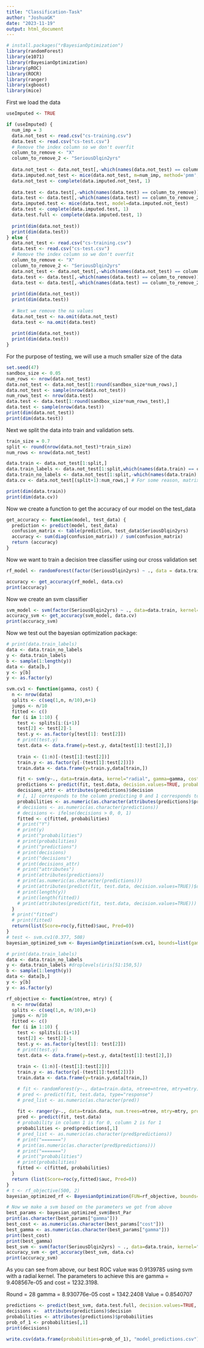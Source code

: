 ```yaml
---
title: "Classification-Task"
author: "JoshuaGK"
date: "2023-11-19"
output: html_document
---
```

```r
# install.packages("rBayesianOptimization")
library(randomForest)
library(e1071)
library(rBayesianOptimization)
library(pROC)
library(ROCR)
library(ranger)
library(xgboost)
library(mice)
```

First we load the data
```r
useImputed <- TRUE

if (useImputed) {
  num_imp = 3
  data.not_test <- read.csv("cs-training.csv")
  data.test <- read.csv("cs-test.csv")
  # Remove the index column so we don't overfit
  column_to_remove <- "X"
  column_to_remove_2 <- "SeriousDlqin2yrs"
  
  data.not_test <- data.not_test[,-which(names(data.not_test) == column_to_remove)]
  data.imputed.not_test <- mice(data.not_test, m=num_imp, method='pmm', seed=47, printFlag=FALSE)
  data.not_test <- complete(data.imputed.not_test, 1)
  
  data.test <- data.test[,-which(names(data.test) == column_to_remove)]
  data.test <- data.test[,-which(names(data.test) == column_to_remove_2)]
  data.imputed.test <- mice(data.test, model=data.imputed.not_test)
  data.test <- complete(data.imputed.test, 1)
  data.test.full <- complete(data.imputed.test, 1)
  
  print(dim(data.not_test))
  print(dim(data.test))
} else {
  data.not_test <- read.csv("cs-training.csv")
  data.test <- read.csv("cs-test.csv")
  # Remove the index column so we don't overfit
  column_to_remove <- "X"
  column_to_remove_2 <- "SeriousDlqin2yrs"
  data.not_test <- data.not_test[,-which(names(data.not_test) == column_to_remove)]
  data.test <- data.test[,-which(names(data.test) == column_to_remove)]
  data.test <- data.test[,-which(names(data.test) == column_to_remove_2)]
  
  print(dim(data.not_test))
  print(dim(data.test))
  
  # Next we remove the na values
  data.not_test <- na.omit(data.not_test)
  data.test <- na.omit(data.test)
  
  print(dim(data.not_test))
  print(dim(data.test))
}

```
For the purpose of testing, we will use a much smaller size of the data
```r
set.seed(47)
sandbox_size <- 0.05
num_rows <- nrow(data.not_test)
data.not_test <- data.not_test[1:round(sandbox_size*num_rows),]
data.not_test <- sample(nrow(data.not_test))
num_rows_test <- nrow(data.test)
data.test <- data.test[1:round(sandbox_size*num_rows_test),]
data.test <- sample(nrow(data.test))
print(dim(data.not_test))
print(dim(data.test))
```

Next we split the data into train and validation sets.
```r
train_size = 0.7
split <- round(nrow(data.not_test)*train_size)
num_rows <- nrow(data.not_test)

data.train <- data.not_test[1:split,]
data.train_labels <- data.not_test[1:split,which(names(data.train) == column_to_remove_2)]
data.train_no_labels <- data.not_test[1:split,-which(names(data.train) == column_to_remove_2)]
data.cv <- data.not_test[(split+1):num_rows,] # For some reason, matrix splicing is inclusive on both sides [start, end] not [start, end)

print(dim(data.train))
print(dim(data.cv))
```
Now we create a function to get the accuracy of our model on the test_data
```r
get_accuracy <- function(model, test_data) {
  prediction <- predict(model, test_data)
  confusion_matrix <- table(prediction, test_data$SeriousDlqin2yrs)
  accuracy <- sum(diag(confusion_matrix)) / sum(confusion_matrix)
  return (accuracy)
}
```

Now we want to train a decision tree classifier using our cross validation set
```r
rf_model <- randomForest(factor(SeriousDlqin2yrs) ~ ., data = data.train, ntree=500)

accuracy <- get_accuracy(rf_model, data.cv)
print(accuracy)

```
Now we create an svm classifier
```r
svm_model <- svm(factor(SeriousDlqin2yrs) ~ ., data=data.train, kernel="radial", cost = 4, gamma = 0.5)
accuracy_svm <- get_accuracy(svm_model, data.cv)
print(accuracy_svm)
```
Now we test out the bayesian optimization package:
```r
# print(data.train_labels)
data <- data.train_no_labels
y <- data.train_labels 
b <- sample(1:length(y)) 
data <- data[b,]
y <- y[b]
y <- as.factor(y)

svm.cv1 <- function(gamma, cost) {
  n <- nrow(data)
  splits <- c(seq(1,n, n/10),n+1)
  jumps <- n/10
  fitted <- c()
  for (i in 1:10) {
    test <- splits[i:(i+1)]
    test[2] <- test[2]-1
    test.y <- as.factor(y[test[1]: test[2]])
    # print(test.y)
    test.data <- data.frame(y=test.y, data[test[1]:test[2],])
    
    train <- (1:n)[-(test[1]:test[2])]
    train.y <- as.factor(y[-(test[1]:test[2])])
    train.data <- data.frame(y=train.y,data[train,])

    fit <- svm(y~., data=train.data, kernel="radial", gamma=gamma, cost=cost, probability=TRUE)
    predictions <- predict(fit, test.data, decision.values=TRUE, probability=TRUE)
    decisions_attr <- attributes(predictions)$decision
    # [, 1] corresponds to the column predicting 0 and 1 corresponds to the column predicting 1
    probabilities <- as.numeric(as.character(attributes(predictions)$probabilities[,1]))
    # decisions <- as.numeric(as.character(predictions))
    # decisions <- ifelse(decisions > 0, 0, 1)
    fitted <- c(fitted, probabilities)
    # print("Y")
    # print(y)
    # print("probabilities")
    # print(probabilities)
    # print("predictions")
    # print(decisions)
    # print("decisions")
    # print(decisions_attr)
    # print("attributes")
    # print(attributes(predictions))
    # print(as.numeric(as.character(predictions)))
    # print(attributes(predict(fit, test.data, decision.values=TRUE))$decision)
    # print(length(y))
    # print(length(fitted))
    # print(attributes(predict(fit, test.data, decision.values=TRUE)))
  }
  # print("fitted")
  # print(fitted)
  return(list(Score=roc(y,fitted)$auc, Pred=0))
}
# test <- svm.cv1(0.377, 508)
bayesian_optimized_svm <- BayesianOptimization(svm.cv1, bounds=list(gamma=c(0,5), cost=c(0,50)), init_points=20, n_iter=20 )
```

```r
# print(data.train_labels)
data <- data.train_no_labels
y <- data.train_labels #droplevels(iris[51:150,5])
b <- sample(1:length(y)) 
data <- data[b,]
y <- y[b]
y <- as.factor(y)

rf_objective <- function(ntree, mtry) {
  n <- nrow(data)
  splits <- c(seq(1,n, n/10),n+1)
  jumps <- n/10
  fitted <- c()
  for (i in 1:10) {
    test <- splits[i:(i+1)]
    test[2] <- test[2]-1
    test.y <- as.factor(y[test[1]: test[2]])
    # print(test.y)
    test.data <- data.frame(y=test.y, data[test[1]:test[2],])
    
    train <- (1:n)[-(test[1]:test[2])]
    train.y <- as.factor(y[-(test[1]:test[2])])
    train.data <- data.frame(y=train.y,data[train,])

    # fit <- randomForest(y~., data=train.data, ntree=ntree, mtry=mtry)
    # pred <- predict(fit, test.data, type="response")
    # pred_list <- as.numeric(as.character(pred))
    
    fit <- ranger(y~., data=train.data, num.trees=ntree, mtry=mtry, probability=TRUE)
    pred <- predict(fit, test.data)
    # probability in column 1 is for 0, column 2 is for 1
    probabilities <- pred$predictions[,1]
    # pred_list <- as.numeric(as.character(pred$predictions))
    # print("=======")
    # print(as.numeric(as.character(pred$predictions)))
    # print("=======")
    # print("probabilities")
    # print(probabilities)
    fitted <- c(fitted, probabilities)
  }
  return (list(Score=roc(y,fitted)$auc, Pred=0))
}
# t <- rf_objective(500, 2)
bayesian_optimized_rf <- BayesianOptimization(FUN=rf_objective, bounds=list(ntree=c(500, 750), mtry=c(1,4)), init_points=10, n_iter=20)
```


```r
# Now we make a svm based on the parameters we got from above
best_params <- bayesian_optimized_svm$Best_Par
print(as.character(best_params["gamma"]))
best_cost <- as.numeric(as.character(best_params["cost"]))
best_gamma <- as.numeric(as.character(best_params["gamma"]))
print(best_cost)
print(best_gamma)
best_svm <- svm(factor(SeriousDlqin2yrs) ~ ., data=data.train, kernel="radial", cost = best_cost, gamma = best_gamma, probability=TRUE)
accuracy_svm <- get_accuracy(best_svm, data.cv)
print(accuracy_svm)
```
As you can see from above, our best ROC value was 0.9139785 using svm with a radial kernel. The parameters to achieve this are gamma = 9.408567e-05 and cost = 1232.3198. 

Round = 28	gamma = 8.930776e-05	cost = 1342.2408	Value = 0.8540707

```r
predictions <- predict(best_svm, data.test.full, decision.values=TRUE, probability=TRUE)
decisions <-  attributes(predictions)$decision
probabilities <- attributes(predictions)$probabilities
prob_of_1 <- probabilities[,1]
print(decisions)
```

```r
write.csv(data.frame(probabilities=prob_of_1), "model_predictions.csv")
```


